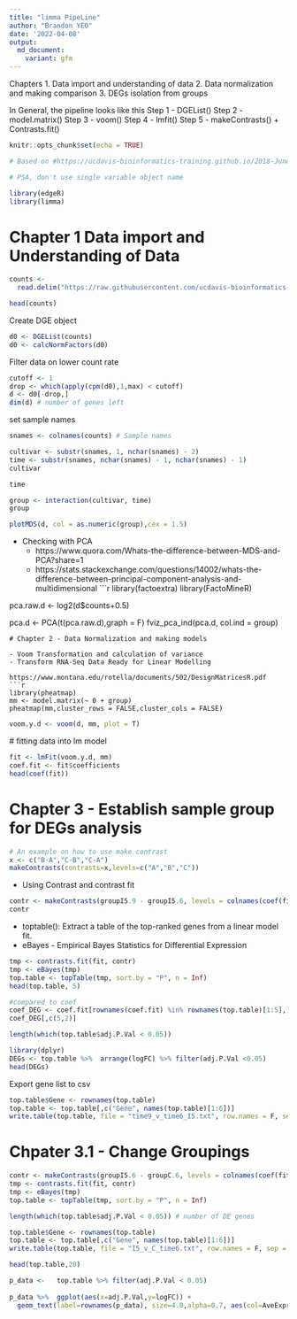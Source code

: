 ```yaml
---
title: "limma PipeLine"
author: "Brandon YEO"
date: '2022-04-08'
output:
  md_document:
    variant: gfm
---
```


Chapters 
1. Data import and understanding of data 
2. Data normalization and making comparison 
3. DEGs isolation from groups 

In General, the pipeline looks like this
Step 1 - DGEList() 
Step 2 - model.matrix()
Step 3 - voom()
Step 4 - lmfit()
Step 5 - makeContrasts()  + Contrasts.fit()

```r
knitr::opts_chunk$set(echo = TRUE)

# Based on #https://ucdavis-bioinformatics-training.github.io/2018-June-RNA-Seq-Workshop/thursday/DE.html

# PSA, don't use single variable object name 
```

```r
library(edgeR)
library(limma)
```

# Chapter 1 Data import and Understanding of Data 

```r
counts <- 
  read.delim("https://raw.githubusercontent.com/ucdavis-bioinformatics-training/2018-June-RNA-Seq-Workshop/master/thursday/all_counts.txt")

head(counts)
```
 Create DGE object 
```r
d0 <- DGEList(counts)
d0 <- calcNormFactors(d0)
```

Filter data on lower count rate
```r
cutoff <- 1
drop <- which(apply(cpm(d0),1,max) < cutoff)
d <- d0[-drop,] 
dim(d) # number of genes left
```
set sample names 
```r
snames <- colnames(counts) # Sample names

cultivar <- substr(snames, 1, nchar(snames) - 2) 
time <- substr(snames, nchar(snames) - 1, nchar(snames) - 1)
cultivar
```

```r
time
```

```r
group <- interaction(cultivar, time)
group
```

```r
plotMDS(d, col = as.numeric(group),cex = 1.5)
```
- Checking with PCA 
  - https://www.quora.com/Whats-the-difference-between-MDS-and-PCA?share=1
  - https://stats.stackexchange.com/questions/14002/whats-the-difference-between-principal-component-analysis-and-multidimensional
```r
library(factoextra)
library(FactoMineR)

pca.raw.d <- log2(d$counts+0.5)

pca.d <- PCA(t(pca.raw.d),graph = F)
fviz_pca_ind(pca.d, col.ind = group)
```
# Chapter 2 - Data Normalization and making models 

- Voom Transformation and calculation of variance 
- Transform RNA-Seq Data Ready for Linear Modelling

https://www.montana.edu/rotella/documents/502/DesignMatricesR.pdf
```r
library(pheatmap)
mm <- model.matrix(~ 0 + group)
pheatmap(mm,cluster_rows = FALSE,cluster_cols = FALSE)
```

```r
voom.y.d <- voom(d, mm, plot = T)
```

 # fitting data into lm model 
```r
fit <- lmFit(voom.y.d, mm)
coef.fit <- fit$coefficients
head(coef(fit))
```

# Chapter 3 - Establish sample group for DEGs analysis 

```r
# An example on how to use make contrast 
x <- c("B-A","C-B","C-A")
makeContrasts(contrasts=x,levels=c("A","B","C"))
```

 - Using Contrast and contrast fit
```r
contr <- makeContrasts(groupI5.9 - groupI5.6, levels = colnames(coef(fit)))
contr
```

 - toptable(): Extract a table of the top-ranked genes from a linear model fit.    
 - eBayes -  Empirical Bayes Statistics for Differential Expression
```r
tmp <- contrasts.fit(fit, contr)
tmp <- eBayes(tmp)
top.table <- topTable(tmp, sort.by = "P", n = Inf)
head(top.table, 5)
```


```r
#compared to coef 
coef_DEG <- coef.fit[rownames(coef.fit) %in% rownames(top.table)[1:5],]
coef_DEG[,c(5,2)]
```

```r
length(which(top.table$adj.P.Val < 0.05))

library(dplyr)
DEGs <- top.table %>%  arrange(logFC) %>% filter(adj.P.Val <0.05) 
head(DEGs)
```
 Export gene list to csv
```r
top.table$Gene <- rownames(top.table)
top.table <- top.table[,c("Gene", names(top.table)[1:6])]
write.table(top.table, file = "time9_v_time6_I5.txt", row.names = F, sep = "\t", quote = F)
```

#  Chpater 3.1  - Change Groupings

```r
contr <- makeContrasts(groupI5.6 - groupC.6, levels = colnames(coef(fit)))
tmp <- contrasts.fit(fit, contr)
tmp <- eBayes(tmp)
top.table <- topTable(tmp, sort.by = "P", n = Inf)

length(which(top.table$adj.P.Val < 0.05)) # number of DE genes

top.table$Gene <- rownames(top.table)
top.table <- top.table[,c("Gene", names(top.table)[1:6])]
write.table(top.table, file = "I5_v_C_time6.txt", row.names = F, sep = "\t", quote = F)

head(top.table,20)
```

```r
p_data <-   top.table %>% filter(adj.P.Val < 0.05) 
  
p_data %>%  ggplot(aes(x=adj.P.Val,y=logFC)) + 
  geom_text(label=rownames(p_data), size=4.0,alpha=0.7, aes(col=AveExpr)) 
  

```

